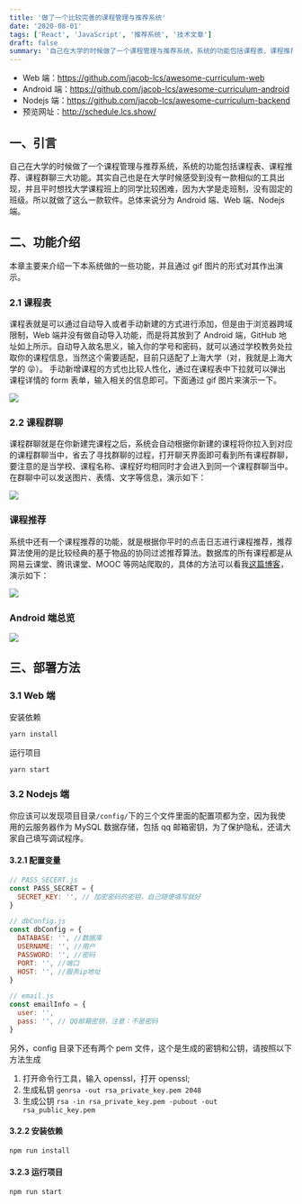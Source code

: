 ```yaml
---
title: '做了一个比较完善的课程管理与推荐系统'
date: '2020-08-01'
tags: ['React', 'JavaScript', '推荐系统', '技术文章']
draft: false
summary: '自己在大学的时候做了一个课程管理与推荐系统，系统的功能包括课程表、课程推荐、课程群聊三大功能。其实自己也是在大学时候感受到没有一款相似的工具出现，并且平时想找大学课程班上的同学比较困难，因为大学是走班制，没有固定的班级。所以就做了这么一款软件。总体来说分为 Android 端、Web 端、Nodejs 端。'
---
```


- Web 端：https://github.com/jacob-lcs/awesome-curriculum-web
- Android 端：https://github.com/jacob-lcs/awesome-curriculum-android
- Nodejs 端：https://github.com/jacob-lcs/awesome-curriculum-backend
- 预览网址：http://schedule.lcs.show/

## 一、引言

自己在大学的时候做了一个课程管理与推荐系统，系统的功能包括课程表、课程推荐、课程群聊三大功能。其实自己也是在大学时候感受到没有一款相似的工具出现，并且平时想找大学课程班上的同学比较困难，因为大学是走班制，没有固定的班级。所以就做了这么一款软件。总体来说分为 Android 端、Web 端、Nodejs 端。

## 二、功能介绍

本章主要来介绍一下本系统做的一些功能，并且通过 gif 图片的形式对其作出演示。

### 2.1 课程表

课程表就是可以通过自动导入或者手动新建的方式进行添加，但是由于浏览器跨域限制，Web 端并没有做自动导入功能，而是将其放到了 Android 端，GitHub 地址如上所示。自动导入故名思义，输入你的学号和密码，就可以通过学校教务处拉取你的课程信息，当然这个需要适配，目前只适配了上海大学（对，我就是上海大学的 😝）。
手动新增课程的方式也比较人性化，通过在课程表中下拉就可以弹出课程详情的 form 表单，输入相关的信息即可。下面通过 gif 图片来演示一下。

![](/static/images/curriculum-management-system/display.gif)

### 2.2 课程群聊

课程群聊就是在你新建完课程之后，系统会自动根据你新建的课程将你拉入到对应的课程群聊当中，省去了寻找群聊的过程，打开聊天界面即可看到所有课程群聊，要注意的是当学校、课程名称、课程好均相同时才会进入到同一个课程群聊当中。
在群聊中可以发送图片、表情、文字等信息，演示如下：

![](/static/images/curriculum-management-system/chat.gif)

### 课程推荐

系统中还有一个课程推荐的功能，就是根据你平时的点击日志进行课程推荐，推荐算法使用的是比较经典的基于物品的协同过滤推荐算法。数据库的所有课程都是从网易云课堂、腾讯课堂、MOOC 等网站爬取的，具体的方法可以看我[这篇博客](https://www.cnblogs.com/Jacob98/p/12718425.html)，演示如下：

![](/static/images/curriculum-management-system/recommend.gif)

### Android 端总览

![](/static/images/curriculum-management-system/Android.gif)

## 三、部署方法

### 3.1 Web 端

安装依赖

```bash
yarn install
```

运行项目

```bash
yarn start
```

### 3.2 Nodejs 端

你应该可以发现项目目录`/config/`下的三个文件里面的配置项都为空，因为我使用的云服务器作为 MySQL 数据存储，包括 qq 邮箱密钥，为了保护隐私，还请大家自己填写调试程序。

#### 3.2.1 配置变量

```js
// PASS_SECERT.js
const PASS_SECRET = {
  SECRET_KEY: '', // 加密密码的密钥，自己随便填写就好
}
```

```js
// dbConfig.js
const dbConfig = {
  DATABASE: '', //数据库
  USERNAME: '', //用户
  PASSWORD: '', //密码
  PORT: '', //端口
  HOST: '', //服务ip地址
}
```

```js
// email.js
const emailInfo = {
  user: '',
  pass: '', // QQ邮箱密钥，注意：不是密码
}
```

另外，config 目录下还有两个 pem 文件，这个是生成的密钥和公钥，请按照以下方法生成

1. 打开命令行工具，输入 openssl，打开 openssl;
2. 生成私钥
   `genrsa -out rsa_private_key.pem 2048`
3. 生成公钥
   `rsa -in rsa_private_key.pem -pubout -out rsa_public_key.pem`

#### 3.2.2 安装依赖

```bash
npm run install
```

#### 3.2.3 运行项目

```bash
npm run start
```
